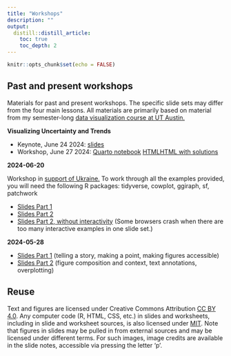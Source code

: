 ```yaml
---
title: "Workshops"
description: ""
output:
  distill::distill_article:
    toc: true
    toc_depth: 2
---
```


```r
knitr::opts_chunk$set(echo = FALSE)
```


## Past and present workshops

Materials for past and present workshops. The specific slide sets may differ from the four main lessons. All materials are primarily based on material from my semester-long [data visualization course at UT Austin.](https://wilkelab.org/SDS375/)

<strong class="nospace" id="2024-06-24">Visualizing Uncertainty and Trends</strong>

- Keynote, June 24 2024: [slides](materials/2024-06-24.html)
- Workshop, June 27 2024: [Quarto notebook](materials/2024-06-27.qmd) [HTML](materials/2024-06-27.html)[HTML with solutions](materials/2024-06-27-solutions.html)

<strong class="nospace"  id="2024-06-20">2024-06-20</strong>

Workshop in [support of Ukraine.](https://sites.google.com/view/dariia-mykhailyshyna/main/r-workshops-for-ukraine#h.95gc1ocexdze) To work through all the examples provided, you will need the following R packages: tidyverse, cowplot, ggiraph, sf, patchwork

- [Slides Part 1](materials/2024-06-20-part1.html)
- [Slides Part 2](materials/2024-06-20-part2.html)
- [Slides Part 2, without interactivity](materials/2024-06-20-part2-minimal.html) (Some browsers crash when there are too many interactive examples in one slide set.)

<strong class="nospace"  id="2024-05-28">2024-05-28</strong>

- [Slides Part 1](materials/2024-05-28-part1.html) (telling a story, making a point, making figures accessible)
- [Slides Part 2](materials/2024-05-28-part2.html) (figure composition and context, text annotations, overplotting)

## Reuse {.appendix}

Text and figures are licensed under Creative Commons Attribution [CC BY 4.0](https://creativecommons.org/licenses/by/4.0/). Any computer code (R, HTML, CSS, etc.) in slides and worksheets, including in slide and worksheet sources, is also licensed under [MIT](https://github.com/wilkelab/SDS375/LICENSE.md). Note that figures in slides may be pulled in from external sources and may be licensed under different terms. For such images, image credits are available in the slide notes, accessible via pressing the letter 'p'.
